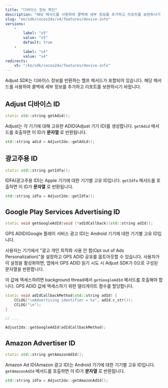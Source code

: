```yaml
---
title: "디바이스 정보 확인"
description: "해당 메서드를 사용하여 콜백에 세부 정보를 추가하고 리포트를 보완하시기 바랍니다."
slug: "en/sdk/cocos2dx/v4/features/device-info"
versions: 
    - 
        label: "v5"
        value: "v5"
        default: true
    - 
        label: "v4"
        value: "v4"
redirects: 
    v5: "/ko/sdk/cocos2dx/features/device-info"
---
```

Adjust SDK는 디바이스 정보를 반환하는 헬프 메서드가 포함되어 있습니다. 해당 메서드를 사용하여 콜백에 세부 정보를 추가하고 리포트를 보완하시기 바랍니다.

Adjust 디바이스 ID
--------------

<codeblock title="메서드 서명"> 

```cpp
static std::string getAdid();
```

</CodeBlock> 

Adjust는 각 기기에 대해 고유한 ADID\(Adjust 기기 ID\)를 생성합니다. `getAdid` 메서드를 호출하면 이 ID가 **문자열** 로 반환됩니다.

```cpp
std::string adid = Adjust2dx::getAdid();
```

광고주용 ID
-------

<codeblock title="메서드 서명"> 

```cpp
static std::string getIdfa();
```

</CodeBlock> 

IDFA\(광고주용 ID\)는 Apple 기기에 대한 기기별 고유 ID입니다. `getIdfa` 메서드를 호출하면 이 ID가 **문자열** 로 반환됩니다.

```cpp
std::string idfa = Adjust2dx::getIdfa();
```

Google Play Services Advertising ID
-----------------------------------

<codeblock title="메서드 서명"> 

```cpp
static void getGoogleAdId(void (*adIdCallback)(std::string adId));
```

</CodeBlock> 

GPS ADID\(Google 플레이 서비스 광고 ID\)는 Android 기기에 대한 기기별 고유 ID입니다.

사용자는 기기에서 "광고 개인 최적화 사용 안 함\(Opt out of Ads Personalization\)"을 설정하고 GPS ADID 공유를 옵트아웃할 수 있습니다. 사용자가 이 설정을 활성화하면, 앱에서 GPS ADID 읽기 시도 시 Adjust SDK가 0으로 구성된 문자열을 반환합니다.

이 값에 액세스하려면 background thread에서 `getGoogleAdId` 메서드를 호출해야 합니다. GPS ADID 값에 액세스하기 위한 델리게이트 함수를 할당합니다.

```cpp
static void adIdCallbackMethod(std::string adId) {
    CCLOG("\nAdvertising identifier = %s", adId.c_str());
    CCLOG("\n");
}

// ...

Adjust2dx::getGoogleAdId(adIdCallbackMethod);
```

Amazon Advertiser ID
--------------------

<codeblock title="메서드 서명"> 

```cpp
static std::string getAmazonAdId();
```

</CodeBlock> 

Amazon Ad ID\(Amazon 광고 ID\)는 Android 기기에 대한 기기별 고유 ID입니다. `getAmazonAdId` 메서드를 호출하면 이 ID가 **문자열** 로 반환됩니다.

```cpp
std::string idfa = Adjust2dx::getAmazonAdId();
```

